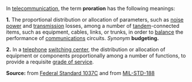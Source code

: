 In [[telecommunication]], the term '''proration''' has the following meanings: 

<b>1.</b>  The proportional distribution or allocation of parameters, such as [[noise power]] and [[transmission]] losses, among a number of [[tandem]]-connected items, such as equipment, cables, links, or trunks, in order to [[balance]] the performance of [[communications]] circuits.  <i>Synonym</i> <b>budgeting.</b> 

<b>2.</b> In a [[telephone]] [[switching center]], the distribution or allocation of equipment or components proportionally among a number of functions, to provide a requisite [[grade of service]]. 

'''Source:''' from [[Federal Standard 1037C]] and from [[MIL-STD-188]]